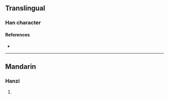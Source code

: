 {{character info/new}}
==Translingual==

===Han character===
{{Han char|rn=96|rad=玉|as=04|sn=8|four=17140|canj=MGBY|ids=⿰𤣩丹}}

====References====
* {{Han ref|kx=0728.180|dkj=20876|hdz=21104.170|uh=73AC|ud=29612|bh=CD6C|bd=52588}}

----

==Mandarin==

===Hanzi===
{{cmn-hanzi|pin=[[dǎn]] ([[dan3]])|wg=tan<sup>3</sup>}}

# {{defn|lang=cmn|sort=玉04}}